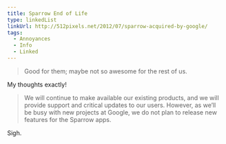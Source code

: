 ```yaml
---
title: Sparrow End of Life
type: linkedList
linkUrl: http://512pixels.net/2012/07/sparrow-acquired-by-google/
tags:
  - Annoyances
  - Info
  - Linked
---
```


> Good for them; maybe not so awesome for the rest of us.

My thoughts exactly!

> We will continue to make available our existing products, and we will provide support and critical updates to our users. However, as we’ll be busy with new projects at Google, we do not plan to release new features for the Sparrow apps.

Sigh.
